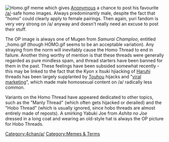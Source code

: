 [[Image:Homo.gif|thumb]]
meme which gives [[Anonymous]] a chance to post his favourite [[/a/]]-safe homo images. Always predominantly male, despite the fact that "homo" could clearly apply to female pairings. Then again, yuri fandom is very very strong on /a/ anyway and doesn't really need an excuse to post their stuff.

The OP image is always one of Mugen from ''Samurai Champloo'', entitled _homo.gif (though HOMO.gif seems to be an acceptable variation).  Any straying from the norm will inevitably cause the Homo Thread to end in failure. Another thing worthy of mention is that these threads were generally regarded as pure mindless spam, and thread starters have been banned for them in the past. These feelings have been subsided somewhat recently - this may be linked to the fact that the Kyon x Itsuki hjiacking of [[The Melancholy of Haruhi Suzumiya|Haruhi]] threads has been largely supplanted by [[Touhou]] hijacks and "[[The Melancholy of Haruhi Suzumiya#Viral Marketing|viral marketing]]", which made male homosexual content on /a/ radically less common.

Variants on the Homo Thread have appeared dedicated to other topics, such as the "Manly Thread" (which often gets hijacked or derailed) and the "Hobo Thread" (which is usually ignored, since hobo threads are almost entirely made of reposts). A smirking Yabuki Joe from ''Ashita no Joe'' dressed in a long coat and wearing an old-style hat is always the OP picture for Hobo Threads.

[[Category:4chan/a/]][[Category:Memes & Terms]]